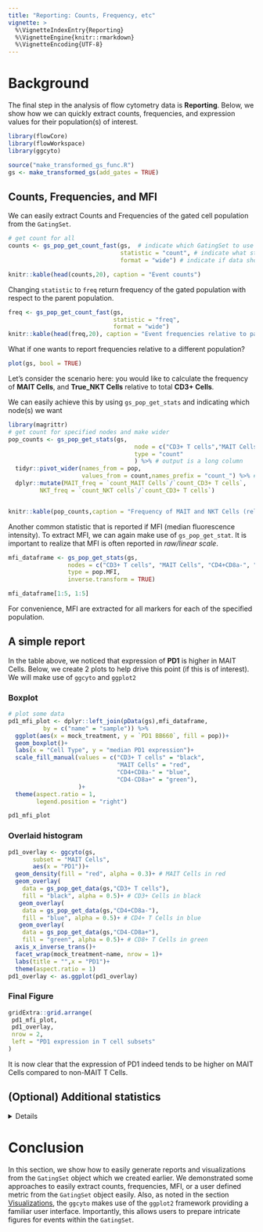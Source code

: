 ```yaml
---
title: "Reporting: Counts, Frequency, etc"
vignette: >
  %\VignetteIndexEntry{Reporting}
  %\VignetteEngine{knitr::rmarkdown}
  %\VignetteEncoding{UTF-8}
---
```


# Background

The final step in the analysis of flow cytometry data is **Reporting**. Below, we show how we can quickly extract counts, frequencies, and expression values for their population(s) of interest.

```r
library(flowCore)
library(flowWorkspace)
library(ggcyto)
```

```r
source("make_transformed_gs_func.R")
gs <- make_transformed_gs(add_gates = TRUE)
```

## Counts, Frequencies, and MFI

We can easily extract Counts and Frequencies of the gated cell population from the `GatingSet`. 

```r
# get count for all
counts <- gs_pop_get_count_fast(gs,  # indicate which GatingSet to use
                                statistic = "count", # indicate what statistic is requested
                                format = "wide") # indicate if data should be in wide (samples are columns) or long (each node for each sample gets a row) format

knitr::kable(head(counts,20), caption = "Event counts")
```

Changing `statistic` to `freq` return frequency of the gated population with respect to the parent population. 

```r
freq <- gs_pop_get_count_fast(gs,
                              statistic = "freq",
                              format = "wide")
knitr::kable(head(freq,20), caption = "Event frequencies relative to parent node")
```

What if one wants to report frequencies relative to a different population?

```r
plot(gs, bool = TRUE)
```

Let's consider the scenario here: you would like to calculate the frequency of **MAIT Cells**, and **True_NKT Cells** relative to total **CD3+ Cells**.

We can easily achieve this by using `gs_pop_get_stats` and indicating which node(s) we want

```r
library(magrittr)
# get count for specified nodes and make wider 
pop_counts <- gs_pop_get_stats(gs,
                                    node = c("CD3+ T cells","MAIT Cells", "NKT cells"),
                                    type = "count"
                                    ) %>% # output is a long column
  tidyr::pivot_wider(names_from = pop, 
                     values_from = count,names_prefix = "count_") %>% # convert to wide
  dplyr::mutate(MAIT_freq = `count_MAIT Cells`/`count_CD3+ T cells`,
         NKT_freq = `count_NKT cells`/`count_CD3+ T cells`)


knitr::kable(pop_counts,caption = "Frequency of MAIT and NKT Cells (relative to CD3+ T Cells)")
```

Another common statistic that is reported if MFI (median fluorescence intensity). To extract MFI, we can again make use of `gs_pop_get_stat`. It is important to realize that MFI is often reported in *raw/linear scale*. 

```r
mfi_dataframe <- gs_pop_get_stats(gs,
                 nodes = c("CD3+ T cells", "MAIT Cells", "CD4+CD8a-", "CD4-CD8a+"),
                 type = pop.MFI,
                 inverse.transform = TRUE)

mfi_dataframe[1:5, 1:5]
```

For convenience, MFI are extracted for all markers for each of the specified population. 

## A simple report

In the table above, we noticed that expression of **PD1** is higher in MAIT Cells. Below, we create 2 plots to help drive this point (if this is of interest). We will make use of `ggcyto` and `ggplot2`

### Boxplot

```r
# plot some data
pd1_mfi_plot <- dplyr::left_join(pData(gs),mfi_dataframe, 
          by = c("name" = "sample")) %>% 
  ggplot(aes(x = mock_treatment, y = `PD1 BB660`, fill = pop))+
  geom_boxplot()+
  labs(x = "Cell Type", y = "median PD1 expression")+
  scale_fill_manual(values = c("CD3+ T cells" = "black",
                               "MAIT Cells" = "red",
                               "CD4+CD8a-" = "blue",
                               "CD4-CD8a+" = "green"),
                    )+
  theme(aspect.ratio = 1, 
        legend.position = "right")

pd1_mfi_plot
```

### Overlaid histogram

```r
pd1_overlay <- ggcyto(gs,
       subset = "MAIT Cells",
       aes(x = "PD1"))+
  geom_density(fill = "red", alpha = 0.3)+ # MAIT Cells in red
  geom_overlay(
    data = gs_pop_get_data(gs,"CD3+ T cells"),
    fill = "black", alpha = 0.5)+ # CD3+ Cells in black
   geom_overlay(
    data = gs_pop_get_data(gs,"CD4+CD8a-"),
    fill = "blue", alpha = 0.5)+ # CD4+ T Cells in blue
   geom_overlay(
    data = gs_pop_get_data(gs,"CD4-CD8a+"),
    fill = "green", alpha = 0.5)+ # CD8+ T Cells in green
  axis_x_inverse_trans()+
  facet_wrap(mock_treatment~name, nrow = 1)+
  labs(title = "",x = "PD1")+
  theme(aspect.ratio = 1)
pd1_overlay <- as.ggplot(pd1_overlay)
```

### Final Figure

```r
gridExtra::grid.arrange(
 pd1_mfi_plot,
 pd1_overlay,
 nrow = 2,
 left = "PD1 expression in T cell subsets"
)

```

It is now clear that the expression of PD1 indeed tends to be higher on MAIT Cells compared to non-MAIT T Cells. 

## (Optional) Additional statistics
<details>
It is also possible to calculate additional statistics for the population of interest. For instance, if you were interested in nth percentile expression of a specific marker you could define a function and use it in `gs_pop_get_stats` like so:

```r
# define a function
my_quantile <- function(fr,percentile,chnl){
  matched_chnl <- flowCore::getChannelMarker(fr,chnl) # match channel name
  res <- apply(exprs(fr)[,matched_chnl[["name"]],drop = FALSE], 2, quantile,percentile) # get quantile for specific channel
  names(res) <- matched_chnl[["desc"]]
  return(res)
}

# get stats
median_cd4 <- gs_pop_get_stats(gs,
                 c("lymphocytes","CD3+ T cells","CD4+CD8a-","CD4-CD8a+"), 
                 type = my_quantile,
                 inverse.transform = TRUE,
                 stats.fun.arg = list(percentile = .5,
                                      chnl = "cd4")) 
knitr::kable(median_cd4,caption = "Median expression of CD4 extracted using user defined function")

```

As we see, we were able to extract median expression of the marker **CD4** on 4 different populations. As expected, expression is highest on **CD4+ T Cells** and lowest on **CD8+ T Cells**.
</details>
# Conclusion

In this section, we show how to easily generate reports and visualizations from the `GatingSet` object which we created earlier. We demonstrated some approaches to easily extract counts, frequencies, MFI, or a user defined metric from the `GatingSet` object easily. 
Also, as noted in the section [Visualizations](6_ggcyto.html), the `ggcyto` makes use of the `ggplot2` framework providing a familiar user interface. Importantly, this allows users to prepare intricate figures for events within the `GatingSet`.
